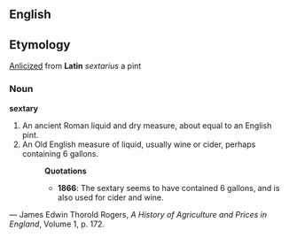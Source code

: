 ==English==

==Etymology==
[[anglicize|Anlicized]] from '''Latin''' ''sextarius'' a pint

===Noun===
'''sextary'''
# An ancient Roman liquid and dry measure, about equal to an English pint.
# An Old English measure of liquid, usually wine or cider, perhaps containing 6 gallons.
#:'''Quotations'''
#:*'''1866''': The sextary seems to have contained 6 gallons, and is also used for cider and wine.
&mdash; James Edwin Thorold Rogers, ''A History of Agriculture and Prices in England'', Volume 1, p. 172.